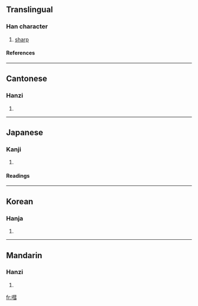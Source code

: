 ==Translingual==
===Han character===
{{Han char|rn=30|rad=口|as=11|sn=14|four=6507<sub>1</sub>|canj=口手十一 (RQJM), 口手十尸 (RQJS)}}
# [[sharp]]
====References====
{{Han ref|kx=0205.270|dkj=04196|dj=0428.200|hdz=10672.080|uh=5612|ud=22034|bh=E14A|bd=57674}}
----
==Cantonese==
===Hanzi===
{{yue-hanzi|jyut=|y=wai3}}
# {{defn|Cantonese}}
----
==Japanese==
===Kanji===
{{ja-kanji|grade=|rs=口11}}
# {{defn|Japanese}} 
====Readings====
{{ja-readings|on=[[けい]] (kei), [[け]] (ke)|kun=}}
----
==Korean==
===Hanja===
{{ko-hanja|hangeul=혜|rv=hye|mr=hye}}
# {{defn|Korean}}
----
==Mandarin==
===Hanzi===
{{cmn-hanzi|pin=[[hùi]] (hui4), [[ǒu]] (ou3), [[òu]] (ou4)|wg=hui<sup>4</sup>, ou<sup>3</sup>, ou<sup>4</sup>}}
# {{defn|Mandarin}}

[[fr:嘒]]